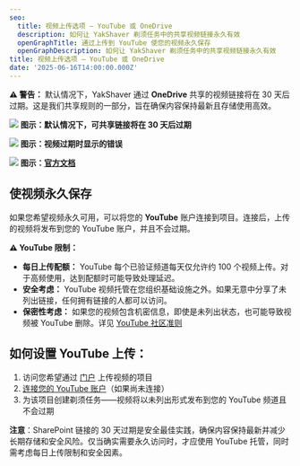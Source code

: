 ```yaml
---
seo:
  title: 视频上传选项 – YouTube 或 OneDrive
  description: 如何让 YakShaver 剃须任务中的共享视频链接永久有效
  openGraphTitle: 通过上传到 YouTube 使您的视频永久保存
  openGraphDescription: 如何让 YakShaver 剃须任务中的共享视频链接永久有效
title: 视频上传选项 – YouTube 或 OneDrive
date: '2025-06-16T14:00:00.000Z'
---
```


**⚠️ 警告：** 默认情况下，YakShaver 通过 **OneDrive** 共享的视频链接将在 30 天后过期。这是我们共享规则的一部分，旨在确保内容保持最新且存储使用高效。

![](/30-day-expire-settings.png)
**图示：默认情况下，可共享链接将在 30 天后过期**

![](/video-expired.png)
**图示：视频过期时显示的错误**

![](/remarks-official-documentation.png)
**图示：[官方文档](https://learn.microsoft.com/en-us/graph/api/driveitem-createlink?view=graph-rest-1.0\&tabs=csharp#remarks)**

## 使视频永久保存

如果您希望视频永久可用，可以将您的 **YouTube** 账户连接到项目。连接后，上传的视频将发布到您的 YouTube 账户，并且不会过期。

**⚠️ YouTube 限制：**

* **每日上传配额：** YouTube 每个已验证频道每天仅允许约 100 个视频上传。对于高频使用，达到配额时可能导致处理延迟。
* **安全考虑：** YouTube 视频托管在您组织基础设施之外。如果无意中分享了未列出链接，任何拥有链接的人都可以访问。
* **保密性考虑：** 如果您的视频包含机密信息，即使是未列出状态，也可能导致视频被 YouTube 删除。详见 [YouTube 社区准则](https://support.google.com/youtube/answer/9288567?hl=en)

## 如何设置 YouTube 上传：

1. 访问您希望通过 [门户](https://portal.yakshaver.ai/settings/projects) 上传视频的项目
2. [连接您的 YouTube 账户](/docs/connect-your-youtube-channel-to-a-project)（如果尚未连接）
3. 为该项目创建剃须任务——视频将以未列出形式发布到您的 YouTube 频道且不会过期

**注意**：SharePoint 链接的 30 天过期是安全最佳实践，确保内容保持最新并减少长期存储和安全风险。仅当确实需要永久访问时，才应使用 YouTube 托管，同时需考虑每日上传限制和安全因素。